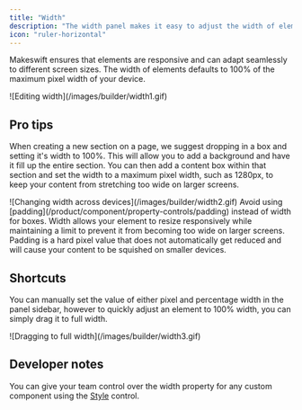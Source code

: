 ```yaml
---
title: "Width"
description: "The width panel makes it easy to adjust the width of elements on your pages. With intuitive handles and inputs, you can quickly set exact pixel widths or percentages to get your layout just right."
icon: "ruler-horizontal"
---
```


Makeswift ensures that elements are responsive and can adapt seamlessly to different screen sizes. The width of elements defaults to 100% of the maximum pixel width of your device.

<Frame>![Editing width](/images/builder/width1.gif)</Frame>

## Pro tips

When creating a new section on a page, we suggest dropping in a box and setting it's width to 100%. This will allow you to add a background and have it fill up the entire section. You can then add a content box within that section and set the width to a maximum pixel width, such as 1280px, to keep your content from stretching too wide on larger screens.

<Frame>![Changing width across devices](/images/builder/width2.gif)</Frame>

<Note>
  Avoid using [padding](/product/component/property-controls/padding) instead of
  width for boxes. Width allows your element to resize responsively while
  maintaining a limit to prevent it from becoming too wide on larger screens.
  Padding is a hard pixel value that does not automatically get reduced and will
  cause your content to be squished on smaller devices.
</Note>

## Shortcuts

You can manually set the value of either pixel and percentage width in the panel sidebar, however to quickly adjust an element to 100% width, you can simply drag it to full width.

<Frame>![Dragging to full width](/images/builder/width3.gif)</Frame>

## Developer notes

You can give your team control over the width property for any custom component using the [Style](/developer/reference/controls/style) control.
